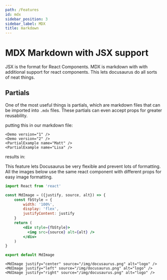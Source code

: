 ```yaml
---
path: /Features
id: mdx
sidebar_position: 3
sidebar_label: MDX
title: markdown
---
```



# MDX  Markdown with JSX support

JSX is the format for React Components. MDX is markdown with with additional support for react components. This lets docusaurus do all sorts of neat things. 

## Partials

One of the most useful things is partials, which are markdown files that can be imported into `.mdx` files. These partials can even accept props for greater reusability. 

putting this in our markdown file: 

```
<Demo version="1" />
<Demo version="2" />
<PartialExample name="Matt" />
<PartialExample name="Lisa" />
```

results in:
<Demo version="1" />
<Demo version="2" /> 
<PartialExample name="Matt" />
<PartialExample name="Lisa" />

This feature lets Docusaurus be very flexible and prevent lots of formatting. All the images below use the same react component with different props for easy image formatting.

```jsx
import React from 'react'

const MdImage = ({justify, source, alt}) => {
    const fbStyle = {
        width: '100%',
        display: 'flex',
        justifyContent: justify
    }
    return (
        <div style={fbStyle}>
          <img src={source} alt={alt} />
        </div>
    )
}

export default MdImage
```

```
<MdImage justify="center" source="/img/docusaurus.png" alt="logo" />
<MdImage justify="left" source="/img/docusaurus.png" alt="logo" />
<MdImage justify="right" source="/img/docusaurus.png" alt="logo" />
```

<MdImage justify="center" source="/img/docusaurus.png" alt="logo" />
<MdImage justify="left" source="/img/docusaurus.png" alt="logo" />
<MdImage justify="right" source="/img/docusaurus.png" alt="logo" />


